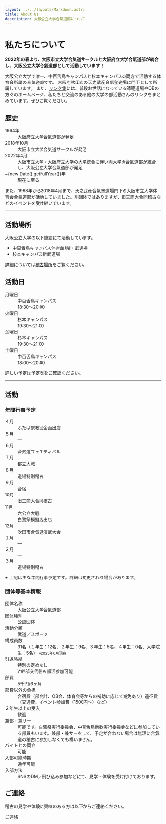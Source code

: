 ```yaml
---
layout: ../../layouts/Markdown.astro
title: About Us
description: 大阪公立大学合氣道部について
---
```


# 私たちについて

**2022年の春より、大阪市立大学合気道サークルと大阪府立大学合氣道部が統合し、大阪公立大学合氣道部として活動しています！**

大阪公立大学で唯一、中百舌鳥キャンパスと杉本キャンパスの両方で活動する体育会所属の合気道部です。
大阪府吹田市の天之武産合氣塾道場に門下として所属しています。
また、[リンク集](/about/links)には、普段お世話になっている師範道場やOBの方々のホームページ、私たちと交流のある他の大学の部活動さんのリンクをまとめています。ぜひご覧ください。

## 歴史

<dl class="space-y-2">
  <dt class="text-sm font-semibold text-neutral-700 dark:text-neutral-400">
    1964年
  </dt>
  <dd class="text-md mb-3">大阪府立大学合氣道部が発足</dd>
  <dt class="text-sm font-semibold text-neutral-700 dark:text-neutral-400">
    2018年10月
  </dt>
  <dd class="text-md mb-3">大阪市立大学合気道サークルが発足</dd>
  <dt class="text-sm font-semibold text-neutral-700 dark:text-neutral-400">
    2022年4月
  </dt>
  <dd class="text-md mb-3">
    大阪市立大学・大阪府立大学の大学統合に伴い両大学の合氣道部が統合し、大阪公立大学合氣道部が発足
  </dd>
  <dt class="text-sm font-semibold text-neutral-700 dark:text-neutral-400">
    ~{new Date().getFullYear()}年
  </dt>
  <dd class="text-md mb-3">現在に至る</dd>
</dl>

また、1968年から2018年4月まで、天之武産合氣塾道場門下の大阪市立大学体育会合氣道部が活動していました。別団体ではありますが、旧三商大合同稽古などのイベントを受け継いでいます。

---

## 活動場所

大阪公立大学の以下施設にて活動しています。

- 中百舌鳥キャンパス体育館1階・武道場
- 杉本キャンパス新武道場

詳細については[稽古場所](/access)をご覧ください。

## 活動日

<dl class="[&_dd]:mt-1 [&_dd]:pl-4 [&_dt]:mt-3 [&_dt]:font-semibold">
  <dt>月曜日</dt>
  <dd>中百舌鳥キャンパス</dd>
  <dd class="text-sm">18:30〜20:00</dd>
  <dt>火曜日</dt>
  <dd>杉本キャンパス</dd>
  <dd class="text-sm">19:30〜21:00</dd>
  <dt>金曜日</dt>
  <dd>杉本キャンパス</dd>
  <dd class="text-sm">19:30〜21:00</dd>
  <dt>土曜日</dt>
  <dd>中百舌鳥キャンパス</dd>
  <dd class="text-sm">18:00〜20:00</dd>
</dl>

詳しい予定は[予定表](/calendar)をご確認ください。

---

## 活動

### 年間行事予定

<dl class="grid grid-cols-1 gap-4 sm:grid-cols-2 lg:grid-cols-3 [&_dd]:mt-2 [&_dd]:text-base [&_dd]:text-neutral-900 dark:[&_dd]:text-neutral-100 [&_div]:rounded-md [&_div]:border [&_div]:border-neutral-500/30 [&_div]:bg-neutral-200/40 [&_div]:p-4 [&_div]:dark:bg-neutral-800/40 [&_dt]:text-sm [&_dt]:font-semibold [&_dt]:text-neutral-700 dark:[&_dt]:text-neutral-300">
  <div>
    <dt>４月</dt>
    <dd>ふたば祭教室企画出店</dd>
  </div>
  <div class="opacity-60">
    <dt>５月</dt>
    <dd>—</dd>
  </div>
  <div>
    <dt>６月</dt>
    <dd>合気道フェスティバル</dd>
  </div>
  <div>
    <dt>７月</dt>
    <dd>都立大戦</dd>
  </div>
  <div>
    <dt>８月</dt>
    <dd>道場特別稽古</dd>
  </div>
  <div>
    <dt>９月</dt>
    <dd>合宿</dd>
  </div>
  <div>
    <dt>10月</dt>
    <dd>旧三商大合同稽古</dd>
  </div>
  <div>
    <dt>11月</dt>
    <dd>六公立大戦</dd>
    <dd>白鷺祭模擬店出店</dd>
  </div>
  <div>
    <dt>12月</dt>
    <dd>吹田市合気道演武大会</dd>
  </div>
  <div class="opacity-60">
    <dt>１月</dt>
    <dd>—</dd>
  </div>
  <div class="opacity-60">
    <dt>２月</dt>
    <dd>—</dd>
  </div>
  <div>
    <dt>３月</dt>
    <dd>道場特別稽古</dd>
  </div>
</dl>

※ 上記は主な年間行事予定です。詳細は変更される場合があります。

### 団体等基本情報

<dl class="grid grid-cols-1 gap-4 [&_dd]:mt-2 [&_dd]:text-base [&_dd]:text-neutral-900 dark:[&_dd]:text-neutral-100 [&_div]:rounded-sm [&_div]:border [&_div]:border-neutral-500/30 [&_div]:bg-neutral-200/40 [&_div]:p-4 [&_div]:dark:bg-neutral-800/40 [&_dt]:text-sm [&_dt]:font-semibold [&_dt]:text-neutral-700 dark:[&_dt]:text-neutral-300">
  <div>
    <dt>団体名称</dt>
    <dd>大阪公立大学合氣道部</dd>
  </div>
  <div>
    <dt>団体種別</dt>
    <dd>公認団体</dd>
  </div>
  <div>
    <dt>活動分類</dt>
    <dd>武道／スポーツ</dd>
  </div>
  <div>
    <dt>構成員数</dt>
    <dd>
      31名（１年生：12名、２年生：9名、３年生：5名、４年生：0名、大学院生：5名）
      <small>※2025年6月現在</small>
    </dd>
  </div>
  <div>
    <dt>引退時期</dt>
    <dd>
      特別の定めなし <br />
      \*幹部交代後も部活参加可能
    </dd>
  </div>
  <div>
    <dt>部費</dt>
    <dd>5千円/6ヶ月</dd>
  </div>
  <div>
    <dt>部費以外の負担</dt>
    <dd>
      合宿費（部会計、OB会、体育会等からの補助に応じて減免あり）遠征費（交通費、イベント参加費（1500円〜）など）
    </dd>
  </div>
  <div>
    <dt>２年生以上の受入</dt>
    <dd>歓迎</dd>
  </div>
  <div>
    <dt>兼部・兼サー</dt>
    <dd>
      可能です。白鷺祭実行委員会、中百舌鳥新歓実行委員会などに参加している部員もいます。兼部・兼サーをして、予定が合わない場合は無理に合氣道の稽古に参加しなくても構いません。
    </dd>
  </div>
  <div>
    <dt>バイトとの両立</dt>
    <dd>可能</dd>
  </div>
  <div>
    <dt>入部可能時期</dt>
    <dd>通年可能</dd>
  </div>
  <div>
    <dt>入部方法</dt>
    <dd>SNSのDM／飛び込み参加などにて、見学・体験を受け付けております。</dd>
  </div>
</dl>

## ご連絡

稽古の見学や体験に興味のある方は以下からご連絡ください。

[ご連絡](/contact)

